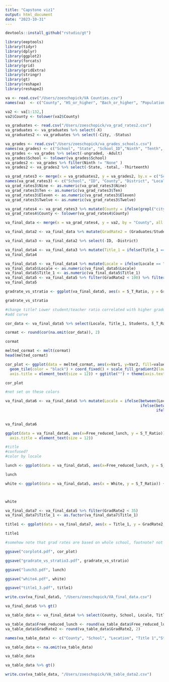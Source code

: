 ```yaml
---
title: "Capstone viz1"
output: html_document
date: "2023-10-31"
---
```

```r
devtools::install_github("rstudio/gt")
```

```r
library(eeptools)
library(tidyr)
library(dplyr)
library(ggplot2)
library(forcats)
library(grid)
library(gridExtra)
library(stringr)
library(gt)
library(reshape)
library(reshape2)
```

```r
va <- read.csv("/Users/zoeschopick/VA Counties.csv")
names(va)  <- c("County", "HS_or_higher", "Bach_or_higher", "Population", "Black", "Hispanic/Latino", "White")

va2 <- va[1:132,]
va2$County <- tolower(va2$County)
```

```r
va_graduates <- read.csv("/Users/zoeschopick/va_grad_rates2.csv")
va_graduates <- va_graduates %>% select(-X)
va_graduates2 <- va_graduates %>% select(-City, -Status)
```


```r
va_grades <- read.csv("/Users/zoeschopick/va_grades_schools.csv")
names(va_grades) <- c("School", "State", "School_ID","Ninth", "Tenth", "Eleventh", "Twelfth", "Thirteenth","ungraded", "Adult" ,"total")
va_grades <- va_grades %>% select(-ungraded, -Adult)
va_grades$School <- tolower(va_grades$School)
va_grades2 <- va_grades %>% filter(Ninth != "None" )
va_grades2 <- va_grades2 %>% select(-State, -total, -Thirteenth)
```

```r
va_grad_rates3 <- merge(x = va_graduates2, y = va_grades2, by.x = c("School", "ID"), by.y = c("School", "School_ID"), all.x = TRUE)
names(va_grad_rates3) <- c("School", "ID", "County", "District", "Locale", "Title_1", "Students", "S_T_Ratio", "Type", "Free_reduced_lunch", "Graduates", "Two_year_college", "Four_year_college", "Nine", "Ten", "Eleven", "Twelve")
va_grad_rates3$Nine <- as.numeric(va_grad_rates3$Nine)
va_grad_rates3$Ten <- as.numeric(va_grad_rates3$Ten)
va_grad_rates3$Eleven <- as.numeric(va_grad_rates3$Eleven)
va_grad_rates3$Twelve <- as.numeric(va_grad_rates3$Twelve)
```

```r
va_grad_rates4 <- va_grad_rates3 %>% mutate(County = ifelse(grepl("city", County)== TRUE, County, word(County, 1) ))
va_grad_rates4$County <- tolower(va_grad_rates4$County)
```

```r
va_final_data <- merge(x = va_grad_rates4, y = va2, by = "County", all.x = TRUE)

va_final_data2 <- va_final_data %>% mutate(GradRate2 = (Graduates/Students)*100)

va_final_data3 <- va_final_data2 %>% select(-ID, -District)
```

```r
va_final_data4 <- va_final_data3 %>% mutate(Title_1 = ifelse(Title_1 == "No", 0, ifelse(Title_1 == "Yes", 1, Title_1))) %>% select(-Type) %>% mutate(Free_reduced_lunch = (Free_reduced_lunch/Students)*100)
va_final_data4
```

```r
va_final_data5 <- va_final_data4 %>% mutate(Locale = ifelse(Locale == "Rural: Remote", 12, ifelse(Locale == "Rural: Distant", 11, ifelse(Locale == "Rural: Fringe", 10, ifelse(Locale == "Town: Remote", 9, ifelse(Locale == "Town: Distant", 8, ifelse(Locale == "Town: Fringe", 7, ifelse(Locale == "Suburb: Small", 6, ifelse(Locale == "Suburb: Midsize", 5, ifelse(Locale == "Suburb: Large", 4, ifelse(Locale == "City: Small", 3, ifelse(Locale == "City: Midsize", 2, ifelse(Locale == "City: Large", 1, Locale)))))))))))))
va_final_data5$Locale <- as.numeric(va_final_data5$Locale)
va_final_data5$Title_1 <- as.numeric(va_final_data5$Title_1)
va_final_data5 <- va_final_data5 %>% filter(GradRate2 < 100) %>% filter(Bach_or_higher < 90)
va_final_data5
```

```r
gradrate_vs_stratio <- ggplot(va_final_data5, aes(x = S_T_Ratio, y = GradRate2)) + geom_point() + geom_smooth(method = lm, se = FALSE, color = "darkviolet") + geom_smooth(method = loess, se = FALSE) + theme_bw() + xlab("Student/Teacher Ratio") + ylab("Graduation Rate") + ggtitle("") + theme(plot.title = element_text(hjust = 0.5, size=15), axis.title = element_text(size = 18, face = "bold")) + theme(axis.text=element_text(size=12, face = "bold"))

gradrate_vs_stratio

#change title? Lower student/teacher ratio correlated with higher graduation rate? 
#add curve
```


```r
cor_data <- va_final_data5 %>% select(Locale, Title_1, Students, S_T_Ratio, Free_reduced_lunch, Bach_or_higher, White, GradRate2)

cormat <- round(cor(na.omit(cor_data)), 2)

cormat
```
```r
melted_cormat <- melt(cormat)
head(melted_cormat)
```

```r
cor_plot <- ggplot(data = melted_cormat, aes(x=Var1, y=Var2, fill=value)) + 
  geom_tile(color = "black") + coord_fixed() + scale_fill_gradient2(low = "blue", mid = "white", high ="orange")+ theme_minimal() + scale_x_discrete(labels = c("Location", "Title\n1", "Students", "S/T\nRatio", "Free/\nReduced\nLunch", "Bachelors\nDegree", "Percent\nWhite", "Grad\nRate")) + scale_y_discrete(labels = c("Location", "Title 1", "Number of\nStudents", "Student/Teacher\nRatio", "Free/Reduced\nLunch", "Bachelors\nDegree", "Percent\nWhite", "Graduation\nRate")) + theme(plot.title = element_text(hjust = 0.5, size=20, face ="bold"),
  axis.title = element_text(size = 12)) + ggtitle("") + theme(axis.text.x = element_text(size = 7, face = "bold")) + theme(axis.text.y = element_text(size = 12, face ="bold")) +theme(axis.title = element_blank()) + guides(fill = guide_colourbar(barwidth = 0.5, barheight = 18, title = element_blank()))

cor_plot

#not set on these colors
```
```r
va_final_data6 <- va_final_data5 %>% mutate(Locale = ifelse(between(Locale, 10,12), "Rural", 
                                                            ifelse(between(Locale, 7, 9), "Town", 
                                                                   ifelse(between(Locale, 4, 6), "Suburb", 
                                                                          ifelse(between(Locale, 1, 3), "City", Locale)))))

va_final_data6
```

```r
ggplot(data = va_final_data6, aes(x=Free_reduced_lunch, y = S_T_Ratio)) + geom_point(aes(color = factor(Locale))) + geom_smooth(method = lm, se = FALSE, color = "darkviolet") + theme_bw() + xlab("Free and Reduced Lunch Percentage") + ylab("Student/Teacher Ratio") + ggtitle("More Students Recieving Free and Reduced Lunch Correlated\nwith a Lower Student/Teacher Ratio") + theme(plot.title = element_text(hjust = 0.5, size=15),
  axis.title = element_text(size = 12))

#title
#confused?
#color by locale
```
```r
lunch <- ggplot(data = va_final_data5, aes(x=Free_reduced_lunch, y = S_T_Ratio)) + geom_point(aes(color = Locale)) + geom_smooth(method = lm, se = FALSE, color = "black") + theme_bw() + xlab("Free and Reduced Lunch Percentage") + ylab("Student/Teacher Ratio") + ggtitle("") + theme(plot.title = element_text(hjust = 0.5, size=15), axis.title = element_text(size = 18, face = "bold")) + theme(axis.text=element_text(size=12, face = "bold"))+ scale_color_gradient2(low = "red", mid = "blue", high ="orange", labels = c("","Urban","Suburban", "","Rural"), breaks= c(0, 1, 6, 9, 12)) + guides(color = guide_colourbar(reverse=TRUE, barwidth = 0.5, barheight = 18, title = "Location"))

lunch

```

```r
white <- ggplot(data = va_final_data5, aes(x = White, y = S_T_Ratio)) +geom_point(aes(color = Locale)) + geom_smooth(method = lm, se = FALSE, color = "black") + theme_bw() + xlab("Percent White in County") + ylab("Student/Teacher Ratio") + ggtitle("") + theme(plot.title = element_text(hjust = 0.5, size=15), axis.title = element_text(size = 18, face = "bold")) + theme(axis.text=element_text(size=12, face = "bold")) + scale_color_gradient2(low = "red", mid = "blue", high ="orange", labels = c("","Urban","Suburban", "","Rural"), breaks= c(0, 1, 6, 9, 12)) + guides(color = guide_colourbar(reverse=TRUE, barwidth = 0.5, barheight = 18, title = "Location")) 



white
```
```r
va_final_data7 <- va_final_data5 %>% filter(GradRate2 < 35)
va_final_data7$Title_1 <- as.factor(va_final_data7$Title_1)
```

```r
title1 <- ggplot(data = va_final_data7, aes(x = Title_1, y = GradRate2, color = Title_1)) + geom_violin() + theme_minimal() + scale_x_discrete(labels =c("Non-Title I", "Title I")) + ylab("Graduation Rate") + ggtitle("") + theme(axis.title.x = element_blank()) + theme(plot.title = element_text(hjust = 0.5, size=15), axis.title = element_text(size = 18, face = "bold")) + theme(axis.text=element_text(size=15)) + theme(axis.text.x = element_text(face = "bold")) + scale_color_manual(values = c("blue", "orange")) + theme(legend.position = "none")

title1

#somehow note that grad rates are based on whole school, footnote? not set on these colors

```

```r
ggsave("corplot4.pdf", cor_plot)
```

```r
ggsave("gradrate_vs_stratio3.pdf", gradrate_vs_stratio)
```
```r
ggsave("lunch3.pdf", lunch)
```

```r
ggsave("white4.pdf", white)
```
```r
ggsave("title1_3.pdf", title1)
```


```r
write.csv(va_final_data5, "/Users/zoeschopick/VA_final_data.csv")
```
```r
va_final_data5 %>% gt()
```

```r
va_table_data <- va_final_data4 %>% select(County, School, Locale, Title_1, S_T_Ratio, Free_reduced_lunch, Bach_or_higher, White, GradRate2)

va_table_data$Free_reduced_lunch <- round(va_table_data$Free_reduced_lunch, 2)
va_table_data$GradRate2 <- round(va_table_data$GradRate2, 2)

names(va_table_data) <- c("County", "School", "Location", "Title 1","Student/Teacher Ratio", "Free and Reduced Lunch", "College Grad in County", "White","Grad Rate" )

va_table_data <- na.omit(va_table_data)

va_table_data
```
```r
va_table_data %>% gt()
```
```r
write.csv(va_table_data, "/Users/zoeschopick/VA_table_data2.csv")
```

